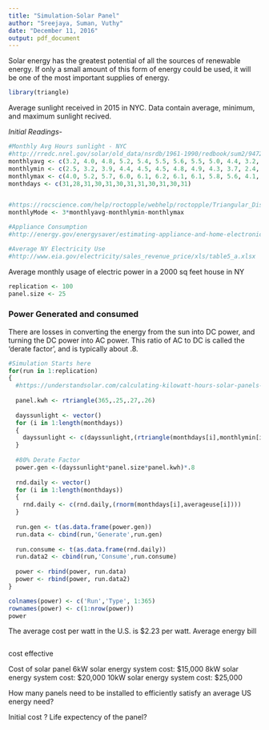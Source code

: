 ```yaml
---
title: "Simulation-Solar Panel"
author: "Sreejaya, Suman, Vuthy"
date: "December 11, 2016"
output: pdf_document
---
```


Solar energy has the greatest potential of all the sources of renewable energy. If only a small amount of this
form of energy could be used, it will be one of the most important supplies of energy.

```r
library(triangle)
```
 Average sunlight received in 2015 in NYC. Data contain  average, minimum, and maximum sunlight recived.

*Initial Readings-*
```r
#Monthly Avg Hours sunlight - NYC
#http://rredc.nrel.gov/solar/old_data/nsrdb/1961-1990/redbook/sum2/94728.txt
monthlyavg <- c(3.2, 4.0, 4.8, 5.2, 5.4, 5.5, 5.6, 5.5, 5.0, 4.4, 3.2, 2.8)
monthlymin <- c(2.5, 3.2, 3.9, 4.4, 4.5, 4.5, 4.8, 4.9, 4.3, 3.7, 2.4, 1.9)
monthlymax <- c(4.0, 5.2, 5.7, 6.0, 6.1, 6.2, 6.1, 6.1, 5.8, 5.6, 4.1, 3.4)
monthdays <- c(31,28,31,30,31,30,31,31,30,31,30,31)


#https://rocscience.com/help/roctopple/webhelp/roctopple/Triangular_Distribution.htm
monthlyMode <- 3*monthlyavg-monthlymin-monthlymax
```


```r
#Appliance Consumption
#http://energy.gov/energysaver/estimating-appliance-and-home-electronic-energy-use

#Average NY Electricity Use
#http://www.eia.gov/electricity/sales_revenue_price/xls/table5_a.xlsx
```

Average monthly usage of electric power in a 2000 sq feet house in NY

```r
replication <- 100
panel.size <- 25
```

### Power Generated and consumed 
There are losses in converting the energy from the sun into DC power, and turning the DC power into AC power. This ratio of AC to DC is called the 'derate factor', and is typically about .8.


```r
#Simulation Starts here
for(run in 1:replication) 
{
  #https://understandsolar.com/calculating-kilowatt-hours-solar-panels-produce/
  
  panel.kwh <- rtriangle(365,.25,.27,.26)
  
  dayssunlight <- vector()
  for (i in 1:length(monthdays))
  {
    dayssunlight <- c(dayssunlight,(rtriangle(monthdays[i],monthlymin[i],monthlymax[i],monthlyMode[i])))
  }
  
  #80% Derate Factor
  power.gen <-(dayssunlight*panel.size*panel.kwh)*.8
  
  rnd.daily <- vector()
  for (i in 1:length(monthdays))
  {
    rnd.daily <- c(rnd.daily,(rnorm(monthdays[i],averageuse[i])))
  }
  
  run.gen <- t(as.data.frame(power.gen))
  run.data <- cbind(run,'Generate',run.gen)
  
  run.consume <- t(as.data.frame(rnd.daily))
  run.data2 <- cbind(run,'Consume',run.consume)
  
  power <- rbind(power, run.data)
  power <- rbind(power, run.data2)
}

colnames(power) <- c('Run','Type', 1:365)
rownames(power) <- c(1:nrow(power))
power

```

The average cost per watt in the U.S. is $2.23 per watt.
Average energy bill 
```r

```



cost effective


Cost of solar panel
6kW solar energy system cost: $15,000
8kW solar energy system cost: $20,000
10kW solar energy system cost: $25,000

How many panels need to be installed to efficiently satisfy an average US energy need?

Initial cost ?
Life expectency of the panel?







